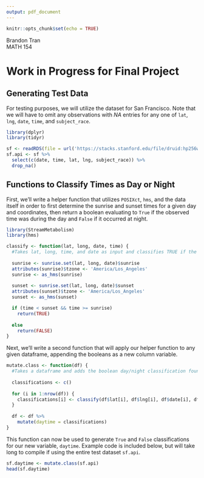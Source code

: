 ```yaml
---
output: pdf_document
---
```


```r
knitr::opts_chunk$set(echo = TRUE)
```
Brandon Tran\
MATH 154

# Work in Progress for Final Project

## Generating Test Data
For testing purposes, we will utilize the dataset for San Francisco.  Note that we will have to omit any observations with $NA$ entries for any one of `lat`, `lng`, `date`, `time`, and `subject_race`.

```r
library(dplyr)
library(tidyr)
```

```r
sf <- readRDS(file = url('https://stacks.stanford.edu/file/druid:hp256wp2687/hp256wp2687_ca_san_francisco_2019_08_13.rds'))
sf.api <- sf %>%
  select(c(date, time, lat, lng, subject_race)) %>%
  drop_na()
```

## Functions to Classify Times as Day or Night
First, we'll write a helper function that utilizes `POSIXct`, `hms`, and the data itself in order to first determine the sunrise and sunset times for a given day and coordinates, then return a boolean evaluating to `True` if the observed time was during the day and `False` if it occurred at night.

```r
library(StreamMetabolism)
library(hms)
```

```r
classify <- function(lat, long, date, time) {
  #Takes lat, long, time, and date as input and classifies TRUE if the time is at day and FALSE if at night.
  
  sunrise <- sunrise.set(lat, long, date)$sunrise
  attributes(sunrise)$tzone <- 'America/Los_Angeles'
  sunrise <- as_hms(sunrise)
  
  sunset <- sunrise.set(lat, long, date)$sunset
  attributes(sunset)$tzone <- 'America/Los_Angeles'
  sunset <- as_hms(sunset)

  if (time < sunset && time >= sunrise)
    return(TRUE)
  
  else
    return(FALSE)
}
```

Next, we'll write a second function that will apply our helper function to any given dataframe, appending the booleans as a new column variable.

```r
mutate.class <- function(df) {
  #Takes a dataframe and adds the boolean day/night classification found via `classify` as a new column.
  
  classifications <- c()
  
  for (i in 1:nrow(df)) {
    classifications[i] <- classify(df$lat[i], df$lng[i], df$date[i], df$time[i])
  }
  
  df <- df %>%
    mutate(daytime = classifications)
}
```

This function can now be used to generate `True` and `False` classifications for our new variable, `daytime`.  Example code is included below, but will take long to compile if using the entire test dataset `sf.api`.

```r
sf.daytime <- mutate.class(sf.api)
head(sf.daytime)
```








